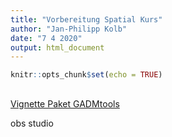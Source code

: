 ```yaml
---
title: "Vorbereitung Spatial Kurs"
author: "Jan-Philipp Kolb"
date: "7 4 2020"
output: html_document
---
```


```r
knitr::opts_chunk$set(echo = TRUE)
```

## 

[Vignette Paket GADMtools](https://cran.r-project.org/web/packages/GADMTools/vignettes/GADMTools_Manipulating_Shapefiles.pdf)


obs studio

